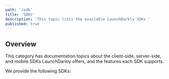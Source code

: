 ```yaml
---
path: '/sdk'
title: 'SDKs'
description: 'This topic lists the available LaunchDarkly SDKs.'
published: true
---
```



## Overview

This category has documentation topics about the client-side, server-side, and mobile SDKs LaunchDarkly offers, and the features each SDK supports.
 
We provide the following SDKs:

<AllSdks />
